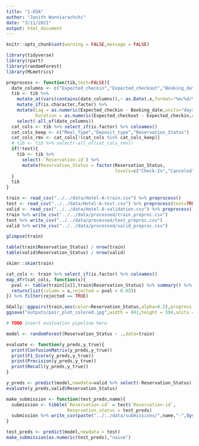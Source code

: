 ```yaml
---
title: "1-EDA"
author: "Janith Wanniarachchi"
date: "3/11/2021"
output: html_document
---
```


```r
knitr::opts_chunk$set(warning = FALSE,message = FALSE)
```

```r
library(tidyverse)
library(rpart)
library(randomForest)
library(MLmetrics)
```


```r
preprocess <- function(tib,test=FALSE){
  date_columns <- c("Expected_checkin","Expected_checkout","Booking_date")
  tib <- tib %>% 
    mutate_at(vars(contains(date_columns)),~ as.Date(.x,format="%m/%d/%Y")) %>% 
    mutate_if(is.character,factor) %>% 
    mutate(Lag = as.numeric(Expected_checkin - Booking_date,units="days"),
           Duration = as.numeric(Expected_checkout - Expected_checkin,units="days")) %>% 
    select(-all_of(date_columns))
  cat_cols <- tib %>% select_if(is.factor) %>% colnames()
  cat_cols_keep <- c("Meal_Type","Deposit_type","Reservation_Status")
  cat_cols_rmv <- cat_cols[!(cat_cols %in% cat_cols_keep)]
  # tib <- tib %>% select(-all_of(cat_cols_rmv))
  if(!test){
    tib <- tib %>% 
      select(-`Reservation-id`) %>% 
      mutate(Reservation_Status = factor(Reservation_Status,
                                         levels=c("Check-In","Canceled","No-Show")))
  }
  tib 
}
```

```r
train <- read_csv("../../data/Hotel-A-train.csv") %>% preprocess()
test <- read_csv("../../data/Hotel-A-test.csv") %>% preprocess(test=TRUE)
valid <- read_csv("../../data/Hotel-A-validation.csv") %>% preprocess()
train %>% write_csv("../../data/processed/train_preproc.csv")
test %>% write_csv("../../data/processed/test_preproc.csv")
valid %>% write_csv("../../data/processed/valid_preproc.csv")
```

```r
glimpse(train)
```


```r
table(train$Reservation_Status) / nrow(train)
table(valid$Reservation_Status) / nrow(valid)
```

```r
skimr::skim(train)
```

```r
cat_cols <- train %>% select_if(is.factor) %>% colnames()
map_dfr(cat_cols, function(x){
  pval <- table(train[[x]],train$Reservation_Status) %>% summary() %>% .$p.value  
  return(list(column = x,rejected = pval < 0.05))
}) %>% filter(rejected == TRUE)
```

```r
GGally::ggpairs(train,aes(color=Reservation_Status,alpha=0.2),progress = FALSE)
ggsave("outputs/pair_plot_colored.jpg",width = 841,height = 594,units = "mm")
```


```r
# TODO insert evaluation pipeline here
```

```r
model <- randomForest(Reservation_Status ~ .,data=train)
```

```r
evaluate <- function(y_preds,y_true){
  print(ConfusionMatrix(y_preds,y_true))
  print(F1_Score(y_preds,y_true))
  print(Precision(y_preds,y_true))
  print(Recall(y_preds,y_true))
}
```

```r
y_preds <- predict(model,newdata=valid %>% select(-Reservation_Status))
evaluate(y_preds,valid$Reservation_Status)
```


```r
make_submission <- function(test_preds,name){
  submission <- tibble(`Reservation-id` = test$`Reservation-id`,
                       Reservation_status = test_preds)
  submission %>% write_csv(paste("../../data/submissions/",name,"-",Sys.time(),".csv"))
}
```

```r
test_preds <- predict(model,newdata = test)
make_submission(as.numeric(test_preds),"naive")
```

